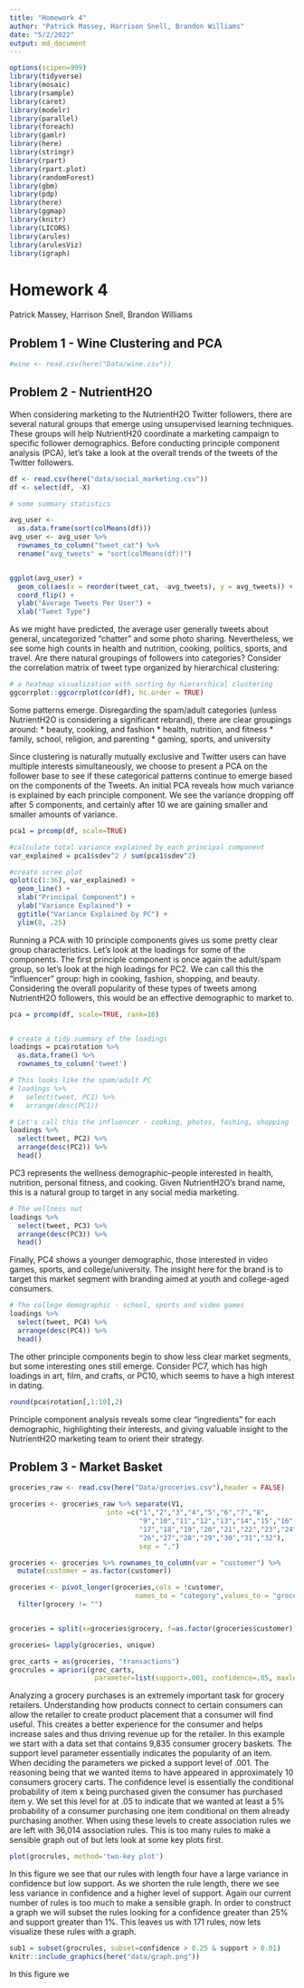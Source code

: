 ```yaml
---
title: "Homework 4"
author: "Patrick Massey, Harrison Snell, Brandon Williams"
date: "5/2/2022"
output: md_document
---
```


```r
options(scipen=999)
library(tidyverse)
library(mosaic)
library(rsample)
library(caret)
library(modelr)
library(parallel)
library(foreach)
library(gamlr)
library(here)
library(stringr)
library(rpart)
library(rpart.plot)
library(randomForest)
library(gbm)
library(pdp)
library(here)
library(ggmap)
library(knitr)
library(LICORS)  
library(arules)  
library(arulesViz)
library(igraph)
```

# Homework 4

Patrick Massey, Harrison Snell, Brandon Williams

## Problem 1 - Wine Clustering and PCA
```r
#wine <- read.csv(here("Data/wine.csv"))

```

## Problem 2 - NutrientH2O

When considering marketing to the NutrientH2O Twitter followers, there are several natural groups that emerge using unsupervised learning techniques. These groups will help NutrientH20 coordinate a marketing campaign to specific follower demographics. Before conducting principle component analysis (PCA), let's take a look at the overall trends of the tweets of the Twitter followers. 

```r
df <- read.csv(here("data/social_marketing.csv"))
df <- select(df, -X)

# some summary statistics

avg_user <- 
  as.data.frame(sort(colMeans(df)))
avg_user <- avg_user %>% 
  rownames_to_column("tweet_cat") %>% 
  rename("avg_tweets" = "sort(colMeans(df))")


ggplot(avg_user) + 
  geom_col(aes(x = reorder(tweet_cat, -avg_tweets), y = avg_tweets)) + 
  coord_flip() +
  ylab("Average Tweets Per User") +
  xlab("Tweet Type")
```

As we might have predicted, the average user generally tweets about general, uncategorized "chatter" and some photo sharing. Nevertheless, we see some high counts in health and nutrition, cooking, politics, sports, and travel. Are there natural groupings of followers into categories? Consider the correlation matrix of tweet type organized by hierarchical clustering: 

```r

# a heatmap visualization with sorting by hierarchical clustering
ggcorrplot::ggcorrplot(cor(df), hc.order = TRUE)
```

Some patterns emerge. Disregarding the spam/adult categories (unless NutrientH2O is considering a significant rebrand), there are clear groupings around:
  * beauty, cooking, and fashion 
  * health, nutrition, and fitness
  * family, school, religion, and parenting
  * gaming, sports, and university

Since clustering is naturally mutually exclusive and Twitter users can have multiple interests simultaneously, we choose to present a PCA on the follower base to see if these categorical patterns continue to emerge based on the components of the Tweets. An initial PCA reveals how much variance is explained by each principle component. We see the variance dropping off after 5 components, and certainly after 10 we are gaining smaller and smaller amounts of variance. 

``` r

pca1 = prcomp(df, scale=TRUE) 

#calculate total variance explained by each principal component
var_explained = pca1$sdev^2 / sum(pca1$sdev^2)

#create scree plot
qplot(c(1:36), var_explained) + 
  geom_line() + 
  xlab("Principal Component") + 
  ylab("Variance Explained") +
  ggtitle("Variance Explained by PC") +
  ylim(0, .25)
```

Running a PCA with 10 principle components gives us some pretty clear group characteristics. Let's look at the loadings for some of the components. The first principle component is once again the adult/spam group, so let's look at the high loadings for PC2. We can call this the "influencer" group: high in cooking, fashion, shopping, and beauty. Considering the overall popularity of these types of tweets among NutrientH2O followers, this would be an effective demographic to market to.


``` r

pca = prcomp(df, scale=TRUE, rank=10)


# create a tidy summary of the loadings
loadings = pca$rotation %>%
  as.data.frame() %>%
  rownames_to_column('tweet')

# This looks like the spam/adult PC
# loadings %>%
#   select(tweet, PC1) %>%
#   arrange(desc(PC1))

# Let's call this the influencer - cooking, photos, fashing, shopping
loadings %>%
  select(tweet, PC2) %>%
  arrange(desc(PC2)) %>% 
  head()

```

PC3 represents the wellness demographic--people interested in health, nutrition, personal fitness, and cooking. Given NutrientH2O's brand name, this is a natural group to target in any social media marketing. 

``` r

# The wellness nut
loadings %>%
  select(tweet, PC3) %>%
  arrange(desc(PC3)) %>% 
  head()

```

Finally, PC4 shows a younger demographic, those interested in video games, sports, and college/university. The insight here for the brand is to target this market segment with branding aimed at youth and college-aged consumers. 

``` r

# The college demographic - school, sports and video games
loadings %>%
  select(tweet, PC4) %>%
  arrange(desc(PC4)) %>% 
  head()

```

The other principle components begin to show less clear market segments, but some interesting ones still emerge. Consider PC7, which has high loadings in art, film, and crafts, or PC10, which seems to have a high interest in dating. 

``` r
round(pca$rotation[,1:10],2)
```

Principle component analysis reveals some clear "ingredients" for each demographic, highlighting their interests, and giving valuable insight to the NutrientH2O marketing team to orient their strategy. 


## Problem 3 - Market Basket

```r
groceries_raw <- read.csv(here("Data/groceries.csv"),header = FALSE)

groceries <- groceries_raw %>% separate(V1, 
                        into =c("1","2","3","4","5","6","7","8",
                                "9","10","11","12","13","14","15","16",
                                "17","18","19","20","21","22","23","24","25",
                                "26","27","28","29","30","31","32"),
                                sep = ",")

groceries <- groceries %>% rownames_to_column(var = "customer") %>% 
  mutate(customer = as.factor(customer))

groceries <- pivot_longer(groceries,cols = !customer, 
                               names_to = "category",values_to = "grocery") %>% 
  filter(grocery != "")


groceries = split(x=groceries$grocery, f=as.factor(groceries$customer))

groceries= lapply(groceries, unique)

groc_carts = as(groceries, "transactions")
grocrules = apriori(groc_carts, 
                     parameter=list(support=.001, confidence=.05, maxlen=4))

```
Analyzing a grocery purchases is an extremely important task for grocery retailers. Understanding how products connect to certain consumers can allow the retailer to create product placement that a consumer will find useful. This creates a better experience for the consumer and helps increase sales and thus driving revenue up for the retailer. In this example we start with a data set that contains 9,835 consumer grocery baskets. The support level parameter essentially indicates the popularity of an item. When deciding the parameters we picked a support level of .001. The reasoning being that we wanted items to have appeared in approximately 10 consumers grocery carts. The confidence level is essentially the conditional probability of item x being purchased given the consumer has purchased item y. We set this level for at .05 to indicate that we wanted at least a 5% probability of a consumer purchasing one item conditional on them already purchasing another. When using these levels to create association rules we are left with 36,014 association rules. This is too many rules to make a sensible graph out of but lets look at some key plots first. 


```r
plot(grocrules, method='two-key plot')
```

In this figure we see that our rules with length four have a large variance in confidence but low support. As we shorten the rule length, there we see less variance in confidence and a higher level of support. Again our current number of rules is too much to make a sensible graph. In order to construct a graph we will subset the rules looking for a confidence greater than 25% and support greater than 1%. This leaves us with 171 rules, now lets visualize these rules with a graph.
```r
sub1 = subset(grocrules, subset=confidence > 0.25 & support > 0.01)
knitr::include_graphics(here("data/graph.png"))
```
In this figure we 